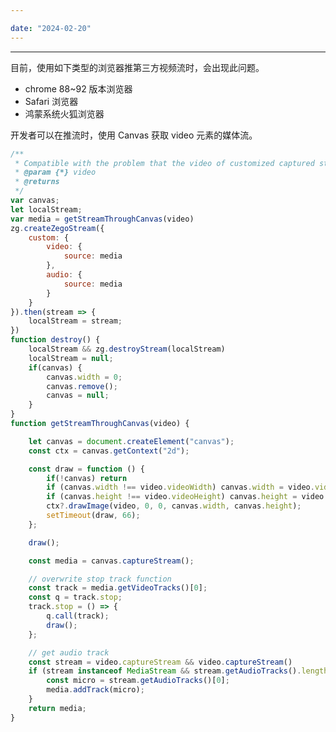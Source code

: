 ```yaml
---

date: "2024-02-20"
---
```


<Title>使用浏览器推第三方视频流，推流/预览正常，但拉流时画面黑屏，该如何处理？</Title>



- - - 

目前，使用如下类型的浏览器推第三方视频流时，会出现此问题。

- chrome 88~92 版本浏览器
- Safari 浏览器
- 鸿蒙系统火狐浏览器

开发者可以在推流时，使用 Canvas 获取 video 元素的媒体流。

```javascript
/**
 * Compatible with the problem that the video of customized captured stream is abnormal when chrome 88-92 turns on hardware acceleration
 * @param {*} video 
 * @returns 
 */
var canvas;
let localStream;
var media = getStreamThroughCanvas(video)
zg.createZegoStream({
    custom: {
        video: {
            source: media
        },
        audio: {
            source: media
        }
    }
}).then(stream => {
    localStream = stream;
})
function destroy() {
    localStream && zg.destroyStream(localStream)
    localStream = null;
    if(canvas) {
        canvas.width = 0;
        canvas.remove();
        canvas = null;
    }
}
function getStreamThroughCanvas(video) {

    let canvas = document.createElement("canvas");
    const ctx = canvas.getContext("2d");

    const draw = function () {
        if(!canvas) return
        if (canvas.width !== video.videoWidth) canvas.width = video.videoWidth;
        if (canvas.height !== video.videoHeight) canvas.height = video.videoHeight;
        ctx?.drawImage(video, 0, 0, canvas.width, canvas.height);
        setTimeout(draw, 66);
    };

    draw();

    const media = canvas.captureStream();

    // overwrite stop track function
    const track = media.getVideoTracks()[0];
    const q = track.stop;
    track.stop = () => {
        q.call(track);
        draw();
    };

    // get audio track
    const stream = video.captureStream && video.captureStream()
    if (stream instanceof MediaStream && stream.getAudioTracks().length) {
        const micro = stream.getAudioTracks()[0];
        media.addTrack(micro);
    }
    return media;
}
```
